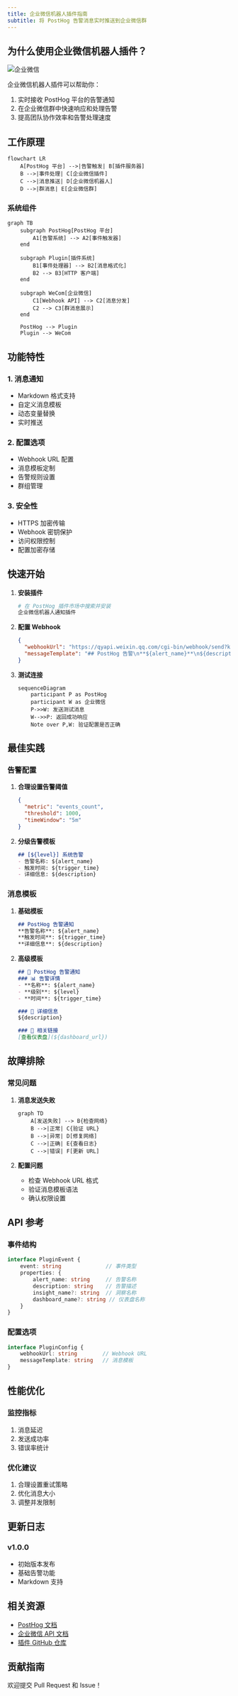 ```yaml
---
title: 企业微信机器人插件指南
subtitle: 将 PostHog 告警消息实时推送到企业微信群
---
```



## 为什么使用企业微信机器人插件？

![企业微信](/img/posthog-wecom-logo.png)

<GitHubCard repo="pama-lee/posthog-wecom-plugin" size='medium'/>

企业微信机器人插件可以帮助你：

1. 实时接收 PostHog 平台的告警通知
2. 在企业微信群中快速响应和处理告警
3. 提高团队协作效率和告警处理速度

## 工作原理

```mermaid
flowchart LR
    A[PostHog 平台] -->|告警触发| B[插件服务器]
    B -->|事件处理| C[企业微信插件]
    C -->|消息推送| D[企业微信机器人]
    D -->|群消息| E[企业微信群]
```

### 系统组件

```mermaid
graph TB
    subgraph PostHog[PostHog 平台]
        A1[告警系统] --> A2[事件触发器]
    end
    
    subgraph Plugin[插件系统]
        B1[事件处理器] --> B2[消息格式化]
        B2 --> B3[HTTP 客户端]
    end
    
    subgraph WeCom[企业微信]
        C1[Webhook API] --> C2[消息分发]
        C2 --> C3[群消息展示]
    end
    
    PostHog --> Plugin
    Plugin --> WeCom
```

## 功能特性

### 1. 消息通知
- Markdown 格式支持
- 自定义消息模板
- 动态变量替换
- 实时推送

### 2. 配置选项
- Webhook URL 配置
- 消息模板定制
- 告警规则设置
- 群组管理

### 3. 安全性
- HTTPS 加密传输
- Webhook 密钥保护
- 访问权限控制
- 配置加密存储

## 快速开始

1. **安装插件**
   ```bash
   # 在 PostHog 插件市场中搜索并安装
   企业微信机器人通知插件
   ```

2. **配置 Webhook**
   ```json
   {
     "webhookUrl": "https://qyapi.weixin.qq.com/cgi-bin/webhook/send?key=YOUR_KEY",
     "messageTemplate": "## PostHog 告警\n**${alert_name}**\n${description}"
   }
   ```

3. **测试连接**
   ```mermaid
   sequenceDiagram
       participant P as PostHog
       participant W as 企业微信
       P->>W: 发送测试消息
       W-->>P: 返回成功响应
       Note over P,W: 验证配置是否正确
   ```

## 最佳实践

### 告警配置

1. **合理设置告警阈值**
   ```json
   {
     "metric": "events_count",
     "threshold": 1000,
     "timeWindow": "5m"
   }
   ```

2. **分级告警模板**
   ```markdown
   ## [${level}] 系统告警
   - 告警名称: ${alert_name}
   - 触发时间: ${trigger_time}
   - 详细信息: ${description}
   ```

### 消息模板

1. **基础模板**
   ```markdown
   ## PostHog 告警通知
   **告警名称**: ${alert_name}
   **触发时间**: ${trigger_time}
   **详细信息**: ${description}
   ```

2. **高级模板**
   ```markdown
   ## 🚨 PostHog 告警通知
   ### 📊 告警详情
   - **名称**: ${alert_name}
   - **级别**: ${level}
   - **时间**: ${trigger_time}
   
   ### 📝 详细信息
   ${description}
   
   ### 🔗 相关链接
   [查看仪表盘](${dashboard_url})
   ```

## 故障排除

### 常见问题

1. **消息发送失败**
   ```mermaid
   graph TD
       A[发送失败] --> B{检查网络}
       B -->|正常| C{验证 URL}
       B -->|异常| D[修复网络]
       C -->|正确| E{查看日志}
       C -->|错误| F[更新 URL]
   ```

2. **配置问题**
   - 检查 Webhook URL 格式
   - 验证消息模板语法
   - 确认权限设置

## API 参考

### 事件结构
```typescript
interface PluginEvent {
    event: string              // 事件类型
    properties: {
        alert_name: string     // 告警名称
        description: string    // 告警描述
        insight_name?: string  // 洞察名称
        dashboard_name?: string // 仪表盘名称
    }
}
```

### 配置选项
```typescript
interface PluginConfig {
    webhookUrl: string        // Webhook URL
    messageTemplate: string   // 消息模板
}
```

## 性能优化

### 监控指标
1. 消息延迟
2. 发送成功率
3. 错误率统计

### 优化建议
1. 合理设置重试策略
2. 优化消息大小
3. 调整并发限制

## 更新日志

### v1.0.0
- 初始版本发布
- 基础告警功能
- Markdown 支持

## 相关资源

- [PostHog 文档](https://posthog.com/docs)
- [企业微信 API 文档](https://work.weixin.qq.com/api/doc)
- [插件 GitHub 仓库](https://github.com/pama-lee/posthog-wecom-plugin)

## 贡献指南

欢迎提交 Pull Request 和 Issue！

